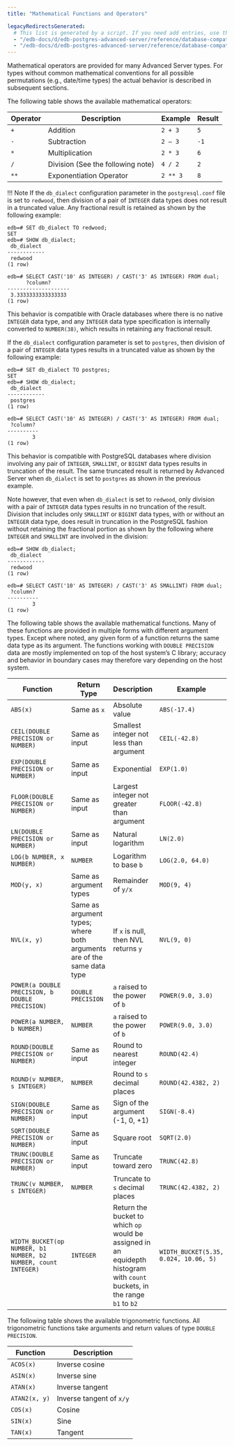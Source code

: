 ```yaml
---
title: "Mathematical Functions and Operators"

legacyRedirectsGenerated:
  # This list is generated by a script. If you need add entries, use the `legacyRedirects` key.
  - "/edb-docs/d/edb-postgres-advanced-server/reference/database-compatibility-for-oracle-developers-reference-guide/13/mathematical_functions_and_operators.html"
  - "/edb-docs/d/edb-postgres-advanced-server/reference/database-compatibility-for-oracle-developers-reference-guide/latest/mathematical_functions_and_operators.html"
---
```


<div id="mathematical_functions_and_operators" class="registered_link"></div>

Mathematical operators are provided for many Advanced Server types. For types without common mathematical conventions for all possible permutations (e.g., date/time types) the actual behavior is described in subsequent sections.

The following table shows the available mathematical operators:

| Operator | Description                       | Example  | Result |
| -------- | --------------------------------- | -------- | ------ |
| `+`      | Addition                          | `2 + 3`  | `5`    |
| `-`      | Subtraction                       | `2 – 3`  | `-1`   |
| `*`      | Multiplication                    | `2 * 3`  | `6`    |
| `/`      | Division (See the following note) | `4 / 2`  | `2`    |
| `**`     | Exponentiation Operator           | `2 ** 3` | `8`    |

!!! Note
    If the `db_dialect` configuration parameter in the `postgresql.conf` file is set to `redwood`, then division of a pair of `INTEGER` data types does not result in a truncated value. Any fractional result is retained as shown by the following example:

```text
edb=# SET db_dialect TO redwood;
SET
edb=# SHOW db_dialect;
 db_dialect
------------
 redwood
(1 row)

edb=# SELECT CAST('10' AS INTEGER) / CAST('3' AS INTEGER) FROM dual;
      ?column?
--------------------
 3.3333333333333333
(1 row)
```

This behavior is compatible with Oracle databases where there is no native `INTEGER` data type, and any `INTEGER` data type specification is internally converted to `NUMBER(38)`, which results in retaining any fractional result.

If the `db_dialect` configuration parameter is set to `postgres`, then division of a pair of `INTEGER` data types results in a truncated value as shown by the following example:

```text
edb=# SET db_dialect TO postgres;
SET
edb=# SHOW db_dialect;
 db_dialect
------------
 postgres
(1 row)

edb=# SELECT CAST('10' AS INTEGER) / CAST('3' AS INTEGER) FROM dual;
 ?column?
----------
        3
(1 row)
```

This behavior is compatible with PostgreSQL databases where division involving any pair of `INTEGER`, `SMALLINT`, or `BIGINT` data types results in truncation of the result. The same truncated result is returned by Advanced Server when `db_dialect` is set to `postgres` as shown in the previous example.

Note however, that even when `db_dialect` is set to `redwood`, only division with a pair of `INTEGER` data types results in no truncation of the result. Division that includes only `SMALLINT` or `BIGINT` data types, with or without an `INTEGER` data type, does result in truncation in the PostgreSQL fashion without retaining the fractional portion as shown by the following where `INTEGER` and `SMALLINT` are involved in the division:

```text
edb=# SHOW db_dialect;
 db_dialect
------------
 redwood
(1 row)

edb=# SELECT CAST('10' AS INTEGER) / CAST('3' AS SMALLINT) FROM dual;
 ?column?
----------
        3
(1 row)
```

The following table shows the available mathematical functions. Many of these functions are provided in multiple forms with different argument types. Except where noted, any given form of a function returns the same data type as its argument. The functions working with `DOUBLE PRECISION` data are mostly implemented on top of the host system’s C library; accuracy and behavior in boundary cases may therefore vary depending on the host system.

| Function                                                       | Return Type                                                            | Description                                                                                                                 | Example                               | Result                 |
| -------------------------------------------------------------- | ---------------------------------------------------------------------- | --------------------------------------------------------------------------------------------------------------------------- | ------------------------------------- | ---------------------- |
| `ABS(x)`                                                       | Same as `x`                                                            | Absolute value                                                                                                              | `ABS(-17.4)`                          | `17.4`                 |
| `CEIL(DOUBLE PRECISION or NUMBER)`                             | Same as input                                                          | Smallest integer not less than argument                                                                                     | `CEIL(-42.8)`                         | `-42`                  |
| `EXP(DOUBLE PRECISION or NUMBER)`                              | Same as input                                                          | Exponential                                                                                                                 | `EXP(1.0)`                            | `2.7182818284590452`   |
| `FLOOR(DOUBLE PRECISION or NUMBER)`                            | Same as input                                                          | Largest integer not greater than argument                                                                                   | `FLOOR(-42.8)`                        | `43`                   |
| `LN(DOUBLE PRECISION or NUMBER)`                               | Same as input                                                          | Natural logarithm                                                                                                           | `LN(2.0)`                             | `0.6931471805599453`   |
| `LOG(b NUMBER, x NUMBER)`                                      | `NUMBER`                                                               | Logarithm to base `b`                                                                                                       | `LOG(2.0, 64.0)`                      | `6.0000000000000000`   |
| `MOD(y, x)`                                                    | Same as argument types                                                 | Remainder of `y/x`                                                                                                          | `MOD(9, 4)`                           | `1`                    |
| `NVL(x, y)`                                                    | Same as argument types; where both arguments are of the same data type | If `x` is null, then NVL returns `y`                                                                                        | `NVL(9, 0)`                           | `9`                    |
| `POWER(a DOUBLE PRECISION, b DOUBLE PRECISION)`                | `DOUBLE PRECISION`                                                     | `a` raised to the power of `b`                                                                                              | `POWER(9.0, 3.0)`                     | `729.0000000000000000` |
| `POWER(a NUMBER, b NUMBER)`                                    | `NUMBER`                                                               | `a` raised to the power of `b`                                                                                              | `POWER(9.0, 3.0)`                     | `729.0000000000000000` |
| `ROUND(DOUBLE PRECISION or NUMBER)`                            | Same as input                                                          | Round to nearest integer                                                                                                    | `ROUND(42.4)`                         | `42`                   |
| `ROUND(v NUMBER, s INTEGER)`                                   | `NUMBER`                                                               | Round to `s` decimal places                                                                                                 | `ROUND(42.4382, 2)`                   | `42.44`                |
| `SIGN(DOUBLE PRECISION or NUMBER)`                             | Same as input                                                          | Sign of the argument (-1, 0, +1)                                                                                            | `SIGN(-8.4)`                          | `-1`                   |
| `SQRT(DOUBLE PRECISION or NUMBER)`                             | Same as input                                                          | Square root                                                                                                                 | `SQRT(2.0)`                           | `1.414213562373095`    |
| `TRUNC(DOUBLE PRECISION or NUMBER)`                            | Same as input                                                          | Truncate toward zero                                                                                                        | `TRUNC(42.8)`                         | `42`                   |
| `TRUNC(v NUMBER, s INTEGER)`                                   | `NUMBER`                                                               | Truncate to `s` decimal places                                                                                              | `TRUNC(42.4382, 2)`                   | `42.43`                |
| `WIDTH_BUCKET(op NUMBER, b1 NUMBER, b2 NUMBER, count INTEGER)` | `INTEGER`                                                              | Return the bucket to which `op` would be assigned in an equidepth histogram with `count` buckets, in the range `b1` to `b2` | `WIDTH_BUCKET(5.35, 0.024, 10.06, 5)` | `3`                    |

The following table shows the available trigonometric functions. All trigonometric functions take arguments and return values of type `DOUBLE PRECISION`.

| Function      | Description              |
| ------------- | ------------------------ |
| `ACOS(x)`     | Inverse cosine           |
| `ASIN(x)`     | Inverse sine             |
| `ATAN(x)`     | Inverse tangent          |
| `ATAN2(x, y)` | Inverse tangent of `x/y` |
| `COS(x)`      | Cosine                   |
| `SIN(x)`      | Sine                     |
| `TAN(x)`      | Tangent                  |
